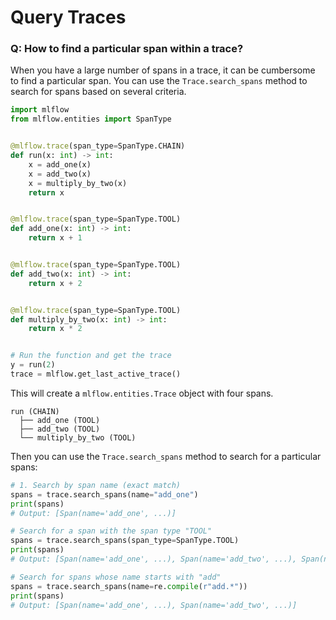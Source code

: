 # Query Traces



### Q: How to find a particular span within a trace?

When you have a large number of spans in a trace, it can be cumbersome to find a particular span.
You can use the <APILink fn="mlflow.entities.Trace.search_spans">`Trace.search_spans`</APILink> method to search
for spans based on several criteria.

```python
import mlflow
from mlflow.entities import SpanType


@mlflow.trace(span_type=SpanType.CHAIN)
def run(x: int) -> int:
    x = add_one(x)
    x = add_two(x)
    x = multiply_by_two(x)
    return x


@mlflow.trace(span_type=SpanType.TOOL)
def add_one(x: int) -> int:
    return x + 1


@mlflow.trace(span_type=SpanType.TOOL)
def add_two(x: int) -> int:
    return x + 2


@mlflow.trace(span_type=SpanType.TOOL)
def multiply_by_two(x: int) -> int:
    return x * 2


# Run the function and get the trace
y = run(2)
trace = mlflow.get_last_active_trace()
```

This will create a <APILink fn="mlflow.entities.Trace">`mlflow.entities.Trace`</APILink> object with four spans.

```
run (CHAIN)
  ├── add_one (TOOL)
  ├── add_two (TOOL)
  └── multiply_by_two (TOOL)
```

Then you can use the <APILink fn="mlflow.entities.Trace.search_spans">`Trace.search_spans`</APILink> method 
to search for a particular spans:

```python
# 1. Search by span name (exact match)
spans = trace.search_spans(name="add_one")
print(spans)
# Output: [Span(name='add_one', ...)]

# Search for a span with the span type "TOOL"
spans = trace.search_spans(span_type=SpanType.TOOL)
print(spans)
# Output: [Span(name='add_one', ...), Span(name='add_two', ...), Span(name='multiply_by_two', ...)]

# Search for spans whose name starts with "add"
spans = trace.search_spans(name=re.compile(r"add.*"))
print(spans)
# Output: [Span(name='add_one', ...), Span(name='add_two', ...)]
```
